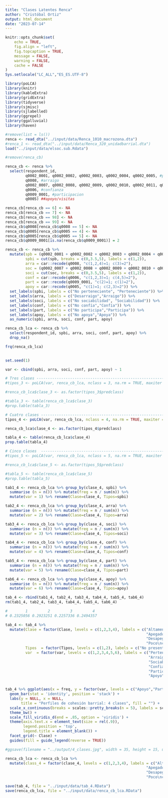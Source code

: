 ```yaml
---
title: "Clases Latentes Renca"
author: "Cristóbal Ortiz"
output: html_document
date: "2023-07-14"
---
```


```r
knitr::opts_chunk$set(
	echo = TRUE,
	fig.align = "left",
	fig.topcaption = TRUE,
	message = FALSE,
	warning = FALSE,
	cache = FALSE
)
Sys.setlocale("LC_ALL","ES_ES.UTF-8")
```

```r
library(poLCA)
library(knitr)
library(kableExtra)
library(gridExtra)
library(tidyverse)
library(sjmisc)
library(sjlabelled)
library(ggrepel)
library(ggalluvial)
library(haven)
```

```r
#remove(list = ls())
renca <- read_dta("../input/data/Renca_1010_macrozona.dta")
#renca_1 <- read_dta("../input/data/Renca_320_unidadbarrial.dta")
load("../input/data/elsoc.sub.Rdata")
```

```r
#remove(renca_cb)

renca_cb <- renca %>% 
  select(respondent_id, 
         q0002_0001, q0002_0002, q0002_0003, q0002_0004, q0002_0005, #pertenencia
         q0008, #arraigo
         q0002_0007, q0002_0008, q0002_0009, q0002_0010, q0002_0011, q0002_0012, #sociabilidad,
         q0006, #confianza
         q0009_0001, #participacion
         q0005) ##apoyo/visitas

renca_cb[renca_cb == 6] <- NA
renca_cb[renca_cb == 7] <- NA
renca_cb[renca_cb == 98] <- NA
renca_cb[renca_cb == 99] <- NA
renca_cb$q0008[renca_cb$q0008 == 5] <- NA
renca_cb$q0005[renca_cb$q0005 == 4] <- NA
renca_cb$q0005[renca_cb$q0005 == 5] <- NA
renca_cb$q0009_0001[is.na(renca_cb$q0009_0001)] = 2

renca_cb <- renca_cb %>% 
  mutate(spb = (q0002_0001 + q0002_0002 + q0002_0003 + q0002_0004 + q0002_0005)/5,
         spbi = cut(spb, breaks = c(0,3.5,5), labels = c(1,2)),
         arra = car::recode(q0008, "c(1,2,4)=1; c(3)=2"),
         soc = (q0002_0007 + q0002_0008 + q0002_0009 + q0002_0010 + q0002_0011 + q0002_0012)/6,
         soci = cut(soc, breaks = c(0,3.5,5), labels = c(1,2)),
         conf = car::recode(q0006, "c(1,2,3)=1; c(4,5)=2"),
         part = car::recode(q0009_0001, "c(2)=1; c(1)=2"),
         apoy = car::recode(q0005, "c(1)=1; c(2,3)=2")) %>% 
  set_labels(spbi, labels = c("No perteneciente", "Perteneciente")) %>% 
  set_labels(arra, labels = c("Desarraigo","Arraigo")) %>% 
  set_labels(soci, labels = c("No sociabilidad", "Sociabilidad")) %>% 
  set_labels(conf, labels = c("No confía","Confía")) %>% 
  set_labels(part, labels = c("No participa","Participa")) %>% 
  set_labels(apoy, labels = c("No apoya","Apoya")) %>% 
  as_numeric(spbi, arra, soci, conf, part, apoy) 

renca_cb_lca <- renca_cb %>% 
  select(respondent_id, spbi, arra, soci, conf, part, apoy) %>% 
  drop_na()

frq(renca_cb_lca)
  
```

```r
set.seed(1)

var <- cbind(spbi, arra, soci, conf, part, apoy) ~ 1

# Tres clases --------------------------------------------------------------------------
#tipos_3 <- poLCA(var, renca_cb_lca, nclass = 3, na.rm = TRUE, maxiter = 5000, nrep = 10)

#renca_cb_lca$clase_3 <- as.factor(tipos_3$predclass)

#tabla_3 <- table(renca_cb_lca$clase_3)
#prop.table(tabla_3)

# Cuatro clases ------------------------------------------------------------------------
tipos_4 <- poLCA(var, renca_cb_lca, nclass = 4, na.rm = TRUE, maxiter = 5000, nrep = 10)

renca_cb_lca$clase_4 <- as.factor(tipos_4$predclass)

tabla_4 <- table(renca_cb_lca$clase_4)
prop.table(tabla_4)

# Cinco clases  ------------------------------------------------------------------------
#tipos_5 <- poLCA(var, renca_cb_lca, nclass = 5, na.rm = TRUE, maxiter = 5000, nrep = 10)

#renca_cb_lca$clase_5 <- as.factor(tipos_5$predclass)

#tabla_5 <- table(renca_cb_lca$clase_5)
#prop.table(tabla_5)
```

```r
tab1_4 <- renca_cb_lca %>% group_by(clase_4, spbi) %>%
  summarise (n = n()) %>% mutate(freq = n / sum(n)) %>% 
  mutate(var = 1) %>% rename(Clase=clase_4, Tipos=spbi)

tab2_4 <- renca_cb_lca %>% group_by(clase_4, arra) %>%
  summarise (n = n()) %>% mutate(freq = n / sum(n)) %>% 
  mutate(var = 2) %>% rename(Clase=clase_4, Tipos=arra)

tab3_4 <- renca_cb_lca %>% group_by(clase_4, soci) %>%
  summarise (n = n()) %>% mutate(freq = n / sum(n)) %>% 
  mutate(var = 3) %>% rename(Clase=clase_4, Tipos=soci)

tab4_4 <- renca_cb_lca %>% group_by(clase_4, conf) %>%
  summarise (n = n()) %>% mutate(freq = n / sum(n)) %>% 
  mutate(var = 4) %>% rename(Clase=clase_4, Tipos=conf)

tab5_4 <- renca_cb_lca %>% group_by(clase_4, part) %>%
  summarise (n = n()) %>% mutate(freq = n / sum(n)) %>% 
  mutate(var = 5) %>% rename(Clase=clase_4, Tipos=part)

tab6_4 <- renca_cb_lca %>% group_by(clase_4, apoy) %>%
  summarise (n = n()) %>% mutate(freq = n / sum(n)) %>% 
  mutate(var = 6) %>% rename(Clase=clase_4, Tipos=apoy)

tab_4 <- rbind(tab1_4, tab2_4, tab3_4, tab4_4, tab5_4, tab6_4)
rm(tab1_4, tab2_4, tab3_4, tab4_4, tab5_4, tab6_4)

#        1         2         3         4 
# 0.2325056 0.2923251 0.2257336 0.2494357  

tab_4 <- tab_4 %>% 
  mutate(Clase = factor(Clase, levels = c(1,2,3,4), labels = c("Altamente\ncohesionados\n(23.25%)", 
                                                               "Apegados\ndesconfiados\n(29.23%)", 
                                                               "Desapegados\nrelacionales\n(22.57%)",
                                                               "Poco\ncohesionados\n(24.94%)")),
         Tipos  = factor(Tipos, levels = c(1,2), labels = c("No presenta", "Presenta")),
         var  = factor(var, levels = c(1,2,3,4,5,6), labels = c("Pertenencia",
                                                                "Arraigo",
                                                                "Sociabilidad",
                                                                "Confianza",
                                                                "Participación",
                                                                "Apoyo")))


tab_4 %>% ggplot(aes(x = freq, y = factor(var, levels = c("Apoyo","Participación", "Confianza","Sociabilidad", "Arraigo", "Pertenencia")),  fill = Tipos)) + 
  geom_bar(stat = 'identity', position = 'stack') +
  labs(y = NULL, x = NULL,
       title = "Perfiles de cohesión barrial: 4 clases", fill = "") +
  scale_x_continuous(breaks = scales::pretty_breaks(n = 5), labels = scales::percent, limits=c(0, 1)) +
  theme_bw() + 
  scale_fill_viridis_d(end = .85, option = 'viridis') +
  theme(axis.text.x = element_text(size = rel(.9)),
        legend.position = 'top',
        legend.title = element_blank()) +
  facet_grid(~ Clase) +
  guides(fill = guide_legend(reverse = TRUE))

#ggsave(filename = "../output/4_clases.jpg", width = 35, height = 15, units = "cm")
```

```r
renca_cb_lca <- renca_cb_lca %>% 
  mutate(class_4 = factor(clase_4, levels = c(1,2,3,4), labels = c("Altamente\ncohesionados\n(23.25%)", 
                                                               "Apegados\ndesconfiados\n(29.23%)", 
                                                               "Desapegados\nrelacionales\n(22.57%)",
                                                               "Poco\ncohesionados\n(24.94%)")))

save(tab_4, file = "../input/data/tab_4.RData")
save(renca_cb_lca, file = "../input/data/renca_cb_lca.RData")
```

